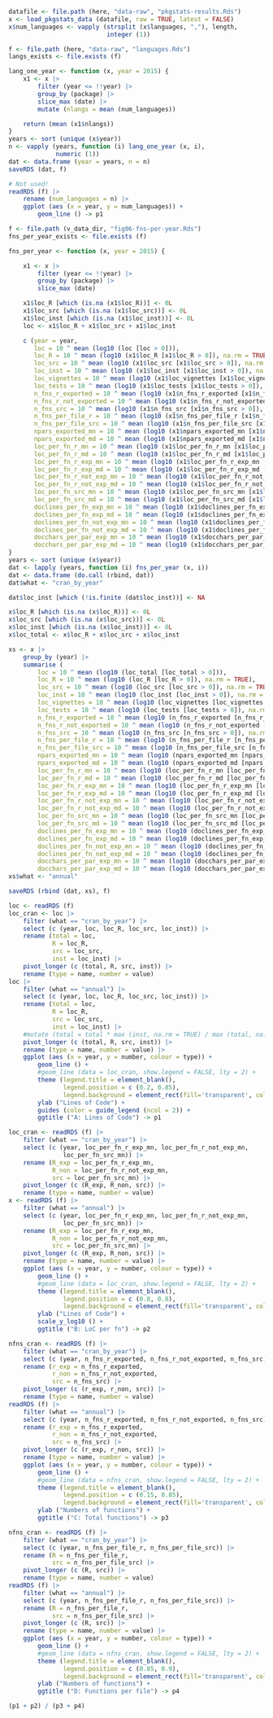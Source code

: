 
```r
datafile <- file.path (here, "data-raw", "pkgstats-results.Rds")
x <- load_pkgstats_data (datafile, raw = TRUE, latest = FALSE)
x$num_languages <- vapply (strsplit (x$languages, ","), length,
                           integer (1))
```

```r
f <- file.path (here, "data-raw", "languages.Rds")
langs_exists <- file.exists (f)
```

```r
lang_one_year <- function (x, year = 2015) {
    x1 <- x |>
        filter (year <= !!year) |>
        group_by (package) |>
        slice_max (date) |>
        mutate (nlangs = mean (num_languages))

    return (mean (x1$nlangs))
}
years <- sort (unique (x$year))
n <- vapply (years, function (i) lang_one_year (x, i),
             numeric (1))
dat <- data.frame (year = years, n = n)
saveRDS (dat, f)
```
```r
# Not used!
readRDS (f) |>
    rename (num_languages = n) |>
    ggplot (aes (x = year, y = num_languages)) +
        geom_line () -> p1
```

```r
f <- file.path (v_data_dir, "fig06-fns-per-year.Rds")
fns_per_year_exists <- file.exists (f)
```
```r
fns_per_year <- function (x, year = 2015) {

    x1 <- x |>
        filter (year <= !!year) |>
        group_by (package) |>
        slice_max (date)

    x1$loc_R [which (is.na (x1$loc_R))] <- 0L
    x1$loc_src [which (is.na (x1$loc_src))] <- 0L
    x1$loc_inst [which (is.na (x1$loc_inst))] <- 0L
    loc <- x1$loc_R + x1$loc_src + x1$loc_inst

    c (year = year,
       loc = 10 ^ mean (log10 (loc [loc > 0])),
       loc_R = 10 ^ mean (log10 (x1$loc_R [x1$loc_R > 0]), na.rm = TRUE),
       loc_src = 10 ^ mean (log10 (x1$loc_src [x1$loc_src > 0]), na.rm = TRUE),
       loc_inst = 10 ^ mean (log10 (x1$loc_inst [x1$loc_inst > 0]), na.rm = TRUE),
       loc_vignettes = 10 ^ mean (log10 (x1$loc_vignettes [x1$loc_vignettes > 0]), na.rm = TRUE),
       loc_tests = 10 ^ mean (log10 (x1$loc_tests [x1$loc_tests > 0]), na.rm = TRUE),
       n_fns_r_exported = 10 ^ mean (log10 (x1$n_fns_r_exported [x1$n_fns_r_exported > 0]), na.rm = TRUE),
       n_fns_r_not_exported = 10 ^ mean (log10 (x1$n_fns_r_not_exported [x1$n_fns_r_not_exported > 0]), na.rm = TRUE),
       n_fns_src = 10 ^ mean (log10 (x1$n_fns_src [x1$n_fns_src > 0]), na.rm = TRUE),
       n_fns_per_file_r = 10 ^ mean (log10 (x1$n_fns_per_file_r [x1$n_fns_per_file_r > 0]), na.rm = TRUE),
       n_fns_per_file_src = 10 ^ mean (log10 (x1$n_fns_per_file_src [x1$n_fns_per_file_src > 0]), na.rm = TRUE),
       npars_exported_mn = 10 ^ mean (log10 (x1$npars_exported_mn [x1$npars_exported_mn > 0]), na.rm = TRUE),
       npars_exported_md = 10 ^ mean (log10 (x1$npars_exported_md [x1$npars_exported_md > 0]), na.rm = TRUE),
       loc_per_fn_r_mn = 10 ^ mean (log10 (x1$loc_per_fn_r_mn [x1$loc_per_fn_r_mn > 0]), na.rm = TRUE),
       loc_per_fn_r_md = 10 ^ mean (log10 (x1$loc_per_fn_r_md [x1$loc_per_fn_r_md > 0]), na.rm = TRUE),
       loc_per_fn_r_exp_mn = 10 ^ mean (log10 (x1$loc_per_fn_r_exp_mn [x1$loc_per_fn_r_exp_mn > 0]), na.rm = TRUE),
       loc_per_fn_r_exp_md = 10 ^ mean (log10 (x1$loc_per_fn_r_exp_md [x1$loc_per_fn_r_exp_md > 0]), na.rm = TRUE),
       loc_per_fn_r_not_exp_mn = 10 ^ mean (log10 (x1$loc_per_fn_r_not_exp_mn [x1$loc_per_fn_r_not_exp_mn > 0]), na.rm = TRUE),
       loc_per_fn_r_not_exp_md = 10 ^ mean (log10 (x1$loc_per_fn_r_not_exp_md [x1$loc_per_fn_r_not_exp_md > 0]), na.rm = TRUE),
       loc_per_fn_src_mn = 10 ^ mean (log10 (x1$loc_per_fn_src_mn [x1$loc_per_fn_src_mn > 0]), na.rm = TRUE),
       loc_per_fn_src_md = 10 ^ mean (log10 (x1$loc_per_fn_src_md [x1$loc_per_fn_src_md > 0]), na.rm = TRUE),
       doclines_per_fn_exp_mn = 10 ^ mean (log10 (x1$doclines_per_fn_exp_mn [x1$doclines_per_fn_exp_mn > 0]), na.rm = TRUE),
       doclines_per_fn_exp_md = 10 ^ mean (log10 (x1$doclines_per_fn_exp_md [x1$doclines_per_fn_exp_md > 0]), na.rm = TRUE),
       doclines_per_fn_not_exp_mn = 10 ^ mean (log10 (x1$doclines_per_fn_not_exp_mn [x1$doclines_per_fn_not_exp_mn > 0]), na.rm = TRUE),
       doclines_per_fn_not_exp_md = 10 ^ mean (log10 (x1$doclines_per_fn_not_exp_md [x1$doclines_per_fn_not_exp_md > 0]), na.rm = TRUE),
       docchars_per_par_exp_mn = 10 ^ mean (log10 (x1$docchars_per_par_exp_mn [x1$docchars_per_par_exp_mn > 0]), na.rm = TRUE),
       docchars_per_par_exp_md = 10 ^ mean (log10 (x1$docchars_per_par_exp_md [x1$docchars_per_par_exp_md > 0]), na.rm = TRUE))
}
years <- sort (unique (x$year))
dat <- lapply (years, function (i) fns_per_year (x, i))
dat <- data.frame (do.call (rbind, dat))
dat$what <- "cran_by_year"

dat$loc_inst [which (!is.finite (dat$loc_inst))] <- NA

x$loc_R [which (is.na (x$loc_R))] <- 0L
x$loc_src [which (is.na (x$loc_src))] <- 0L
x$loc_inst [which (is.na (x$loc_inst))] <- 0L
x$loc_total <- x$loc_R + x$loc_src + x$loc_inst

xs <- x |>
    group_by (year) |>
    summarise (
        loc = 10 ^ mean (log10 (loc_total [loc_total > 0])),
        loc_R = 10 ^ mean (log10 (loc_R [loc_R > 0]), na.rm = TRUE),
        loc_src = 10 ^ mean (log10 (loc_src [loc_src > 0]), na.rm = TRUE),
        loc_inst = 10 ^ mean (log10 (loc_inst [loc_inst > 0]), na.rm = TRUE),
        loc_vignettes = 10 ^ mean (log10 (loc_vignettes [loc_vignettes > 0]), na.rm = TRUE),
        loc_tests = 10 ^ mean (log10 (loc_tests [loc_tests > 0]), na.rm = TRUE),
        n_fns_r_exported = 10 ^ mean (log10 (n_fns_r_exported [n_fns_r_exported > 0]), na.rm = TRUE),
        n_fns_r_not_exported = 10 ^ mean (log10 (n_fns_r_not_exported [n_fns_r_not_exported > 0]), na.rm = TRUE),
        n_fns_src = 10 ^ mean (log10 (n_fns_src [n_fns_src > 0]), na.rm = TRUE),
        n_fns_per_file_r = 10 ^ mean (log10 (n_fns_per_file_r [n_fns_per_file_r > 0]), na.rm = TRUE),
        n_fns_per_file_src = 10 ^ mean (log10 (n_fns_per_file_src [n_fns_per_file_src > 0]), na.rm = TRUE),
        npars_exported_mn = 10 ^ mean (log10 (npars_exported_mn [npars_exported_mn > 0]), na.rm = TRUE),
        npars_exported_md = 10 ^ mean (log10 (npars_exported_md [npars_exported_md > 0]), na.rm = TRUE),
        loc_per_fn_r_mn = 10 ^ mean (log10 (loc_per_fn_r_mn [loc_per_fn_r_mn > 0]), na.rm = TRUE),
        loc_per_fn_r_md = 10 ^ mean (log10 (loc_per_fn_r_md [loc_per_fn_r_md > 0]), na.rm = TRUE),
        loc_per_fn_r_exp_mn = 10 ^ mean (log10 (loc_per_fn_r_exp_mn [loc_per_fn_r_exp_mn > 0]), na.rm = TRUE),
        loc_per_fn_r_exp_md = 10 ^ mean (log10 (loc_per_fn_r_exp_md [loc_per_fn_r_exp_md > 0]), na.rm = TRUE),
        loc_per_fn_r_not_exp_mn = 10 ^ mean (log10 (loc_per_fn_r_not_exp_mn [loc_per_fn_r_not_exp_mn > 0]), na.rm = TRUE),
        loc_per_fn_r_not_exp_md = 10 ^ mean (log10 (loc_per_fn_r_not_exp_md [loc_per_fn_r_not_exp_md > 0]), na.rm = TRUE),
        loc_per_fn_src_mn = 10 ^ mean (log10 (loc_per_fn_src_mn [loc_per_fn_src_mn > 0]), na.rm = TRUE),
        loc_per_fn_src_md = 10 ^ mean (log10 (loc_per_fn_src_md [loc_per_fn_src_md > 0]), na.rm = TRUE),
        doclines_per_fn_exp_mn = 10 ^ mean (log10 (doclines_per_fn_exp_mn [doclines_per_fn_exp_mn > 0]), na.rm = TRUE),
        doclines_per_fn_exp_md = 10 ^ mean (log10 (doclines_per_fn_exp_md [doclines_per_fn_exp_md > 0]), na.rm = TRUE),
        doclines_per_fn_not_exp_mn = 10 ^ mean (log10 (doclines_per_fn_not_exp_mn [doclines_per_fn_not_exp_mn > 0]), na.rm = TRUE),
        doclines_per_fn_not_exp_md = 10 ^ mean (log10 (doclines_per_fn_not_exp_md [doclines_per_fn_not_exp_md > 0]), na.rm = TRUE),
        docchars_per_par_exp_mn = 10 ^ mean (log10 (docchars_per_par_exp_mn [docchars_per_par_exp_mn > 0]), na.rm = TRUE),
        docchars_per_par_exp_md = 10 ^ mean (log10 (docchars_per_par_exp_md [docchars_per_par_exp_md > 0]), na.rm = TRUE))
xs$what <- "annual"

saveRDS (rbind (dat, xs), f)
```

```r
loc <- readRDS (f)
loc_cran <- loc |>
    filter (what == "cran_by_year") |>
    select (c (year, loc, loc_R, loc_src, loc_inst)) |>
    rename (total = loc,
            R = loc_R,
            src = loc_src,
            inst = loc_inst) |>
    pivot_longer (c (total, R, src, inst)) |>
    rename (type = name, number = value)
loc |>
    filter (what == "annual") |>
    select (c (year, loc, loc_R, loc_src, loc_inst)) |>
    rename (total = loc,
            R = loc_R,
            src = loc_src,
            inst = loc_inst) |>
    #mutate (total = total * max (inst, na.rm = TRUE) / max (total, na.rm = TRUE)) |>
    pivot_longer (c (total, R, src, inst)) |>
    rename (type = name, number = value) |>
    ggplot (aes (x = year, y = number, colour = type)) +
        geom_line () +
        #geom_line (data = loc_cran, show.legend = FALSE, lty = 2) +
        theme (legend.title = element_blank(),
               legend.position = c (0.2, 0.85),
               legend.background = element_rect(fill='transparent', colour='transparent')) +
        ylab ("Lines of Code") +
        guides (color = guide_legend (ncol = 2)) +
        ggtitle ("A: Lines of Code") -> p1
```

```r
loc_cran <- readRDS (f) |>
    filter (what == "cran_by_year") |>
    select (c (year, loc_per_fn_r_exp_mn, loc_per_fn_r_not_exp_mn,
               loc_per_fn_src_mn)) |>
    rename (R_exp = loc_per_fn_r_exp_mn,
            R_non = loc_per_fn_r_not_exp_mn,
            src = loc_per_fn_src_mn) |>
    pivot_longer (c (R_exp, R_non, src)) |>
    rename (type = name, number = value)
x <- readRDS (f) |>
    filter (what == "annual") |>
    select (c (year, loc_per_fn_r_exp_mn, loc_per_fn_r_not_exp_mn,
               loc_per_fn_src_mn)) |>
    rename (R_exp = loc_per_fn_r_exp_mn,
            R_non = loc_per_fn_r_not_exp_mn,
            src = loc_per_fn_src_mn) |>
    pivot_longer (c (R_exp, R_non, src)) |>
    rename (type = name, number = value) |>
    ggplot (aes (x = year, y = number, colour = type)) +
        geom_line () +
        #geom_line (data = loc_cran, show.legend = FALSE, lty = 2) +
        theme (legend.title = element_blank(),
               legend.position = c (0.8, 0.8),
               legend.background = element_rect(fill='transparent', colour='transparent')) +
        ylab ("Lines of Code") +
        scale_y_log10 () +
        ggtitle ("B: LoC per fn") -> p2
```

```r
nfns_cran <- readRDS (f) |>
    filter (what == "cran_by_year") |>
    select (c (year, n_fns_r_exported, n_fns_r_not_exported, n_fns_src)) |>
    rename (r_exp = n_fns_r_exported,
            r_non = n_fns_r_not_exported,
            src = n_fns_src) |>
    pivot_longer (c (r_exp, r_non, src)) |>
    rename (type = name, number = value)
readRDS (f) |>
    filter (what == "annual") |>
    select (c (year, n_fns_r_exported, n_fns_r_not_exported, n_fns_src)) |>
    rename (r_exp = n_fns_r_exported,
            r_non = n_fns_r_not_exported,
            src = n_fns_src) |>
    pivot_longer (c (r_exp, r_non, src)) |>
    rename (type = name, number = value) |>
    ggplot (aes (x = year, y = number, colour = type)) +
        geom_line () +
        #geom_line (data = nfns_cran, show.legend = FALSE, lty = 2) +
        theme (legend.title = element_blank(),
               legend.position = c (0.15, 0.85),
               legend.background = element_rect(fill='transparent', colour='transparent')) +
        ylab ("Numbers of functions") +
        ggtitle ("C: Total functions") -> p3
```

```r
nfns_cran <- readRDS (f) |>
    filter (what == "cran_by_year") |>
    select (c (year, n_fns_per_file_r, n_fns_per_file_src)) |>
    rename (R = n_fns_per_file_r,
            src = n_fns_per_file_src) |>
    pivot_longer (c (R, src)) |>
    rename (type = name, number = value)
readRDS (f) |>
    filter (what == "annual") |>
    select (c (year, n_fns_per_file_r, n_fns_per_file_src)) |>
    rename (R = n_fns_per_file_r,
            src = n_fns_per_file_src) |>
    pivot_longer (c (R, src)) |>
    rename (type = name, number = value) |>
    ggplot (aes (x = year, y = number, colour = type)) +
        geom_line () +
        #geom_line (data = nfns_cran, show.legend = FALSE, lty = 2) +
        theme (legend.title = element_blank(),
               legend.position = c (0.85, 0.9),
               legend.background = element_rect(fill='transparent', colour='transparent')) +
        ylab ("Numbers of functions") +
        ggtitle ("D: Functions per file") -> p4
```


```r
(p1 + p2) / (p3 + p4)
```

